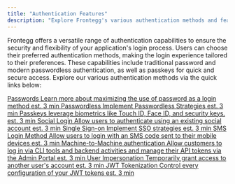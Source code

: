 ```yaml
---
title: "Authentication Features"
description: "Explore Frontegg's various authentication methods and features"
---
```


Frontegg offers a versatile range of authentication capabilities to ensure the security and flexibility of your application's login process. Users can choose their preferred authentication methods, making the login experience tailored to their preferences. These capabilities include traditional password and modern passwordless authentication, as well as passkeys for quick and secure access. Explore our various authentication methods via the quick links below:

[ Passwords Learn more about maximizing the use of password as a login method est. 3 min ](https://docs.frontegg.com/v2.0.2/docs/passwords-1) [ Passwordless Implement Passwordless Strategies est. 3 min ](https://docs.frontegg.com/v2.0.2/docs/passwordless-authentication) [ Passkeys  leverage biometrics like Touch ID, Face ID, and security keys. est. 3 min ](https://docs.frontegg.com/v2.0.2/docs/authenticating-with-passkeys) [ Social Login  Allow users to authenticate using an existing social account est. 3 min ](https://docs.frontegg.com/v2.0.2/docs/adding-social-logins) [ Single Sign-on  Implement SSO strategies est. 3 min ](https://docs.frontegg.com/v2.0.2/docs/sso) [ SMS Login Method  Allow users to login with an SMS code sent to their mobile devices est. 3 min ](https://docs.frontegg.com/docs/sms-login-method) [ Machine-to-Machine authentication  Allow customers to log in via CLI tools and backend activities and manage their API tokens via the Admin Portal est. 3 min ](https://docs.frontegg.com/v2.0.2/docs/machine-to-machine-authentication) [ User Impersonation  Temporarily grant access to another user's account est. 3 min ](https://docs.frontegg.com/docs/user-impersonation) [ JWT Tokenization  Control every configuration of your JWT tokens est. 3 min ](https://docs.frontegg.com/v2.0.2/docs/jwt-token-authentication) 